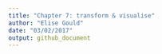 ```yaml
---
title: "Chapter 7: transform & visualise"
author: "Elise Gould"
date: "03/02/2017"
output: github_document
---
```


